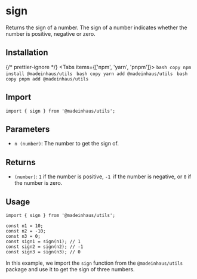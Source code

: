 # sign

Returns the sign of a number. The sign of a number indicates whether the number is positive, negative or zero.

## Installation


{/* prettier-ignore */}
<Tabs items={['npm', 'yarn', 'pnpm']}>
    <Tab>
        ```bash copy
        npm install @madeinhaus/utils
        ```
    </Tab>
    <Tab>
        ```bash copy
        yarn add @madeinhaus/utils
        ```
    </Tab>
    <Tab>
        ```bash copy
        pnpm add @madeinhaus/utils
        ```
    </Tab>
</Tabs>

## Import

```tsx
import { sign } from '@madeinhaus/utils';
```

## Parameters

- `n (number)`: The number to get the sign of.

## Returns

- `(number)`: `1` if the number is positive, `-1 `if the number is negative, or `0` if the number is zero.

## Usage

```tsx copy showLineNumbers
import { sign } from '@madeinhaus/utils';

const n1 = 10;
const n2 = -10;
const n3 = 0;
const sign1 = sign(n1); // 1
const sign2 = sign(n2); // -1
const sign3 = sign(n3); // 0
```

In this example, we import the `sign` function from the `@madeinhaus/utils` package and use it to get the sign of three numbers.